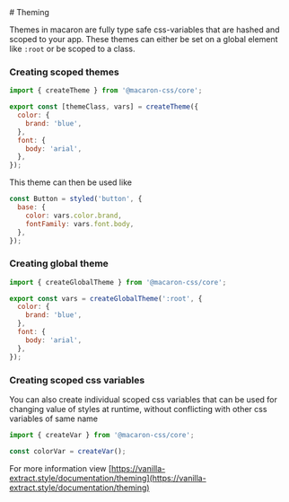 
<Layout>
# Theming

Themes in macaron are fully type safe css-variables that are hashed and scoped to your app. These themes can either be set on a global element like `:root` or be scoped to a class.

### Creating scoped themes

```js
import { createTheme } from '@macaron-css/core';

export const [themeClass, vars] = createTheme({
  color: {
    brand: 'blue',
  },
  font: {
    body: 'arial',
  },
});
```

This theme can then be used like

```js
const Button = styled('button', {
  base: {
    color: vars.color.brand,
    fontFamily: vars.font.body,
  },
});
```

### Creating global theme

```js
import { createGlobalTheme } from '@macaron-css/core';

export const vars = createGlobalTheme(':root', {
  color: {
    brand: 'blue',
  },
  font: {
    body: 'arial',
  },
});
```

### Creating scoped css variables

You can also create individual scoped css variables that can be used for changing value of styles at runtime, without conflicting with other css variables of same name

```js
import { createVar } from '@macaron-css/core';

const colorVar = createVar();
```

For more information view [https://vanilla-extract.style/documentation/theming](https://vanilla-extract.style/documentation/theming)

</Layout>
